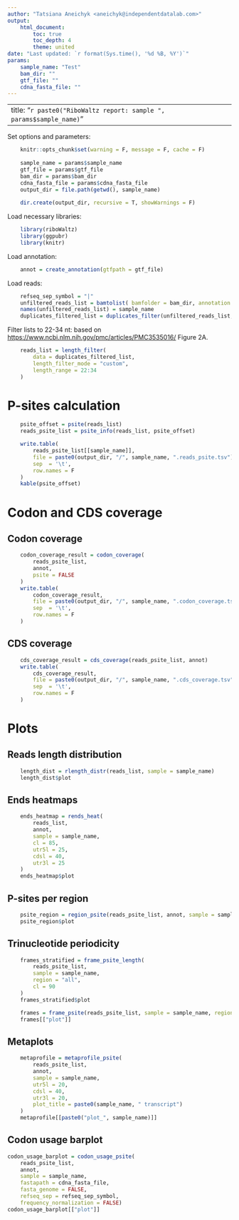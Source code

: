 ```yaml
---
author: "Tatsiana Aneichyk <aneichyk@independentdatalab.com>"
output:
    html_document:
        toc: true
        toc_depth: 4
        theme: united
date: "Last updated: `r format(Sys.time(), '%d %B, %Y')`"
params:
    sample_name: "Test"
    bam_dir: "" 
    gtf_file: ""
    cdna_fasta_file: ""
---
```


---
title: "`r paste0("RiboWaltz report: sample ", params$sample_name)`"
---


Set options and parameters:

```r
    knitr::opts_chunk$set(warning = F, message = F, cache = F)
  
    sample_name = params$sample_name
    gtf_file = params$gtf_file
    bam_dir = params$bam_dir
    cdna_fasta_file = params$cdna_fasta_file
    output_dir = file.path(getwd(), sample_name)
 
    dir.create(output_dir, recursive = T, showWarnings = F)
```


Load necessary libraries:

```r
    library(riboWaltz)
    library(ggpubr)
    library(knitr)
```

Load annotation:

```r
    annot = create_annotation(gtfpath = gtf_file)
```

Load reads:

```r
    refseq_sep_symbol = "|"
    unfiltered_reads_list = bamtolist( bamfolder = bam_dir, annotation = annot, refseq_sep = refseq_sep_symbol)
    names(unfiltered_reads_list) = sample_name
    duplicates_filtered_list = duplicates_filter(unfiltered_reads_list, extremity = "both")

```

Filter lists to 22-34 nt:
based on 
[https://www.ncbi.nlm.nih.gov/pmc/articles/PMC3535016/](https://www.ncbi.nlm.nih.gov/pmc/articles/PMC3535016/) 
Figure 2A.


```r
    reads_list = length_filter(
        data = duplicates_filtered_list, 
        length_filter_mode = "custom",
        length_range = 22:34
    )
```

# P-sites calculation

```r
    psite_offset = psite(reads_list)
    reads_psite_list = psite_info(reads_list, psite_offset)

    write.table(
        reads_psite_list[[sample_name]], 
        file = paste0(output_dir, "/", sample_name, ".reads_psite.tsv"),
        sep  = '\t', 
        row.names = F
    )
    kable(psite_offset)
```

# Codon and CDS coverage

## Codon coverage

```r
    codon_coverage_result = codon_coverage(
        reads_psite_list, 
        annot, 
        psite = FALSE
    )
    write.table(
        codon_coverage_result, 
        file = paste0(output_dir, "/", sample_name, ".codon_coverage.tsv"),
        sep  = '\t', 
        row.names = F
    )
```

## CDS coverage

```r
    cds_coverage_result = cds_coverage(reads_psite_list, annot)
    write.table(
        cds_coverage_result, 
        file = paste0(output_dir, "/", sample_name, ".cds_coverage.tsv"),
        sep  = '\t', 
        row.names = F
    )
```

# Plots

## Reads length distribution

```r
    length_dist = rlength_distr(reads_list, sample = sample_name)
    length_dist$plot
```

## Ends heatmaps

```r
    ends_heatmap = rends_heat(
        reads_list, 
        annot, 
        sample = sample_name, 
        cl = 85, 
        utr5l = 25, 
        cdsl = 40, 
        utr3l = 25
    )
    ends_heatmap$plot 
```


## P-sites per region

```r
    psite_region = region_psite(reads_psite_list, annot, sample = sample_name)
    psite_region$plot
```


## Trinucleotide periodicity

```r
    frames_stratified = frame_psite_length(
        reads_psite_list, 
        sample = sample_name,
        region = "all", 
        cl = 90
    )
    frames_stratified$plot
```

```r
    frames = frame_psite(reads_psite_list, sample = sample_name, region = "all")
    frames[["plot"]]
```


## Metaplots

```r
    metaprofile = metaprofile_psite(
        reads_psite_list, 
        annot, 
        sample = sample_name,
        utr5l = 20,
        cdsl = 40,
        utr3l = 20,
        plot_title = paste0(sample_name, " transcript")
    )
    metaprofile[[paste0("plot_", sample_name)]]
```

## Codon usage barplot

```r
codon_usage_barplot = codon_usage_psite(
    reads_psite_list, 
    annot, 
    sample = sample_name,
    fastapath = cdna_fasta_file,
    fasta_genome = FALSE,
    refseq_sep = refseq_sep_symbol,
    frequency_normalization = FALSE) 
codon_usage_barplot[["plot"]]
```



